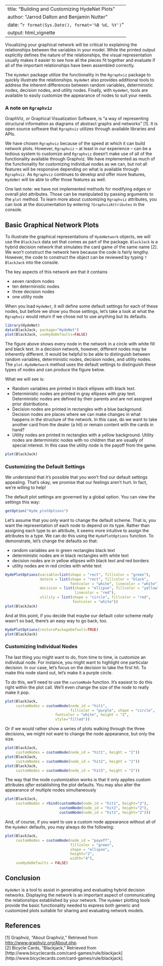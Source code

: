 <!--
%\VignetteEngine{knitr::knitr}
%\VignetteIndexEntry{Building and Customizing HydeNet Plots}
-->
---
title: "Building and Customizing HydeNet Plots"
author: "Jarrod Dalton and Benjamin Nutter"
date: "`r format(Sys.Date(), format='%B %d, %Y')`"
output: html_vignette
---

Visualizing your graphical network will be critical to explaining the relationships between the variables in your model. While the printed output explicitly defines the nature of the relationships, the visual representation usually makes it easier to see how all the pieces fit together and evaluate if all of the important relationships have been assembled correctly.

The `HydeNet` package utilize the functionality in the `Rgraphviz` package to quickly illustrate the relationships. `HydeNet` also provides additional tools to address the inherent differences between random variables, deterministic nodes, decision nodes, and utility nodes.  Finally, with `HydeNet`, tools are available to easily customize the appearance of nodes to suit your needs.

### A note on `Rgraphviz`
GraphViz, or Graphical Visualization Software, is "a way of representing structural information as diagrams of abstract graphs and networks" [1].  It is open source software that `Rgraphviz` utilizes through available libraries and APIs.  

We have chosen `Rgraphviz` because of the speed at which it can build network plots.  However, `Rgraphviz` -- at least in our experience -- can be a tedious system to customize and `Rgraphviz` doesn't make use of all of the functionality available through Graphviz.  We have implemented as much of the functionality for customizing individual nodes as we can, but not all features will be responsive depending on what is available through `Rgraphviz`.  As `Rgraphviz` continues to develop and offer more features, `HydeNet` will be able to offer those features as well.

One last note: we have not implemented methods for modifying edges or overall plot attributes.  Those can be manipulated by passing arguments to the `plot` method.  To learn more about customizing `Rgraphviz` attributes, you can look at the documentation by entering `?GraphvizAttributes` in the console.

## Basic Graphical Network Plots
To illustrate the graphical representations of `HydeNetwork` objects, we will use the `BlackJack` data set that comes as part of the package.  `BlackJack` is a hybrid decision network that simulates the card game of the same name [2].  We won't construct the network here because the code is fairly lengthy.  However, the code to construct the object can be reviewed by typing `?BlackJack` into the console.

The key aspects of this network are that it contains

* seven random nodes
* ten deterministic nodes
* three decision nodes
* one utility node

When you load `HydeNet`, it will define some default settings for each of these nodes, but before we show you those settings, let's take a look at what the `Rgraphviz` would return if we chose not to use anything but its defaults.

```r
library(HydeNet)
data(BlackJack, package="HydeNet")
plot(BlackJack, useHydeDefaults=FALSE)
```

The figure above shows every node in the network in a circle with white fill and black text. In a decision network, however, different nodes may be inherently different.  It would be helpful to be able to distinguish between random variables, deterministic nodes, decision nodes, and utility nodes.  The `plot.HydeNetwork` method uses the default settings to distinguish these types of nodes and can produce the figure below.

What we will see is:

* Random variables are printed in black ellipses with black text.
* Deterministic nodes are printed in gray ellipses with gray text.  
  Deterministic nodes are defined by their parents and are not assigned 
  prior distributions.
* Decision nodes are printed in rectangles with a blue background. Decision 
  nodes are places where we can make changes in what happens in the structure 
  of the network.  In this case, do we want to take another card from the 
  dealer (a hit) or remain content with the cards in hand?
* Utility nodes are printed in rectangles with a yellow background. Utility
  nodes are deterministic nodes with no children that are usually of special 
  interest.  In this case the utility node is the payoff from the game.

```r
plot(BlackJack)
```

### Customizing the Default Settings
We understand that it's possible that you won't find our default settings appealing.  That's okay, we promise that our feelings aren't hurt. In fact, we're willing to help!  

The default plot settings are governed by a global option.  You can view the settings this way:

```r
getOption("Hyde_plotOptions")
```

Let's assume that you only want to change the default scheme.  That is, you want the representation of each node to depend on its type.  Rather than assigning each type to an attribute, it seems more intuitive to assign the attributes to a type.  We can do this using the `HydePlotOptions` function.  To demonstrate, let's change the defaults so that:

* random variables are in green rectangles black text
* deterministic nodes are in black rectangles with white text
* decision nodes are in yellow ellipses with black text and red borders
* utility nodes are in red circles with white text

```r
HydePlotOptions(variable=list(shape = "rect", fillcolor = "green"),
                determ = list(shape = "rect", fillcolor = "black",
                              fontcolor = "white", linecolor = "white"),
                decision = list(shape = "ellipse", fillcolor = "yellow",
                                linecolor = "red"),
                utility = list(shape = "circle", fillcolor = "red", 
                               fontcolor = "white"))
plot(BlackJack)
```

And at this point, if you decide that maybe our default color scheme really wasn't so bad, there's an easy way to go back, too.

```r
HydePlotOptions(restorePackageDefault=TRUE)
plot(BlackJack)
```

### Customizing Individual Nodes
The last thing you might want to do, from time to time, is customize an individual node.  For instance, you might want to highlight one particular decision.  In our case, let's focus on the decision to take the first hit.  To make this node stand out, let's make it a purple circle.

To do this, we'll need to use the `customNode` function.  It's easiest to do this right within the plot call.  We'll even change the size of the node to really make it pop.

```r
plot(BlackJack,
     customNodes = customNode(node_id = "hit1", 
                              fillcolor = "purple", shape = "circle", 
                       fontcolor = "white", height = "2",
                       style="filled"))
```

Or if we would rather show a series of plots walking through the three decisions, we might not want to change the node appearance, but only the size.

```r
plot(BlackJack,
     customNodes = customNode(node_id = "hit1", height = "2"))
plot(BlackJack,
     customNodes = customNode(node_id = "hit2", height = "2"))
plot(BlackJack,
     customNodes = customNode(node_id = "hit3", height = "2"))
```

The way that the node customization works is that it only applies custom attributes _after_ establishing the plot defaults.  You may also alter the appearance of 
multiple nodes simultaneously

```r
plot(BlackJack,
     customNodes = rbind(customNode(node_id = "hit1", height="2"),
                         customNode(node_id = "hit2", height="2"),
                         customNode(node_id = "hit3", height="2")))
```

And, of course, if you want to use a custom node appearance without all of the `HydeNet` defaults, you may always do the following:

```r
plot(BlackJack,
     customNodes = customNode(node_id = "payoff", 
                              fillcolor = "green", 
                              shape = "ellipse", 
                              height="2", 
                              width="4"),
     useHydeDefaults = FALSE)
```

## Conclusion
`HydeNet` is a tool to assist in generating and evaluating hybrid decision networks.  Displaying the network is an important aspect of communicating the relationships established by your network.  The `HydeNet` plotting tools provide the basic functionality needed to express both generic and customized plots suitable for sharing and evaluating network models.


## References
[1] Graphviz, "About Graphviz," Retrieved from [http://www.graphviz.org/About.php](http://www.graphviz.org/About.php).  
[2] Bicycle Cards, "Blackjack," Retrieved from [http://www.bicyclecards.com/card-games/rule/blackjack](http://www.bicyclecards.com/card-games/rule/blackjack].